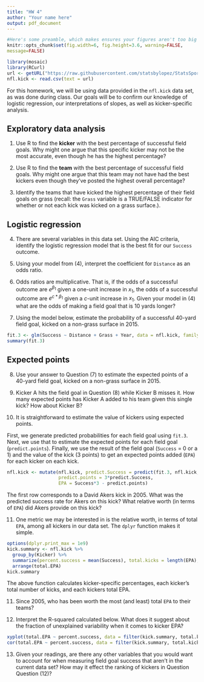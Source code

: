 ```yaml
---
title: "HW 4"
author: "Your name here"
output: pdf_document
---
```


```r
#Here's some preamble, which makes ensures your figures aren't too big
knitr::opts_chunk$set(fig.width=6, fig.height=3.6, warning=FALSE,
message=FALSE)
```

```r
library(mosaic)
library(RCurl)
url <- getURL("https://raw.githubusercontent.com/statsbylopez/StatsSports/master/Kickers.csv")
nfl.kick <- read.csv(text = url)
```

For this homework, we will be using data provided in the `nfl.kick` data set, as was done during class. Our goals will be to confirm our knowledge of logistic regression, our interpretations of slopes, as well as kicker-specific analysis. 

## Exploratory data analysis


1. Use R to find the **kicker** with the best percentage of successful field goals. Why might one argue that this specific kicker may not be the most accurate, even though he has the highest percentage?


2. Use R to find the **team** with the best percentage of successful field goals. Why might one argue that this team may not have had the best kickers even though they've posted the highest overall percentage?


3. Identify the teams that have kicked the highest percentage of their field goals on grass (recall: the `Grass` variable is a TRUE/FALSE indicator for whether or not each kick was kicked on a grass surface.).



## Logistic regression


4. There are several variables in this data set. Using the AIC criteria, identify the logistic regression model that is the best fit for our `Success` outcome. 


5. Using your model from (4), interpret the coefficient for `Distance` as an odds ratio.


6. Odds ratios are multiplicative. That is, if the odds of a successful outcome are $e^{\beta_1}$ given a one-unit increase in $x_1$, the odds of a successful outcome are $e^{c*\beta_1}$ given a $c$-unit increase in $x_1$. Given your model in (4) what are the odds of making a field goal that is 10 yards longer?



7. Using the model below, estimate the probability of a successful 40-yard field goal, kicked on a non-grass surface in 2015. 


```r
fit.3 <- glm(Success ~ Distance + Grass + Year, data = nfl.kick, family ="binomial")
summary(fit.3)
```



## Expected points


8. Use your answer to Question (7) to estimate the expected points of a 40-yard field goal, kicked on a non-grass surface in 2015. 


9. Kicker A hits the field goal in Question (8) while Kicker B misses it. How many expected points has Kicker A added to his team given this single kick? How about Kicker B?


10. It is straightforward to estimate the value of kickers using expected points. 



First, we generate predicted probabilities for each field goal using `fit.3`. Next, we use that to estimate the expected points for each field goal (`predict.points`). Finally, we use the result of the field goal (`Success` = 0 or a 1) and the value of the kick (3 points) to get an expected points added (`EPA`) for each kicker on each kick. 

```r
nfl.kick <- mutate(nfl.kick, predict.Success = predict(fit.3, nfl.kick, type = "response"),
                   predict.points = 3*predict.Success, 
                   EPA = Success*3 - predict.points)
```

The first row corresponds to a David Akers kick in 2005. What was the predicted success rate for Akers on this kick?  What relative worth (in terms of `EPA`) did Akers provide on this kick?


11. One metric we may be interested in is the relative worth, in terms of total `EPA`, among all kickers in our data set. The `dplyr` function makes it simple.


```r
options(dplyr.print_max = 1e9)
kick.summary <- nfl.kick %>%
  group_by(Kicker) %>%
  summarize(percent.success = mean(Success), total.kicks = length(EPA), total.EPA = sum(EPA)) %>%
  arrange(total.EPA)
kick.summary
```

The above function calculates kicker-specific percentages, each kicker's total number of kicks, and each kickers total EPA. 

11. Since 2005, who has been worth the most (and least) total `EPA` to their teams?



12. Interpret the R-squared calculated below. What does it suggest about the fraction of unexplained variability when it comes to kicker EPA?

```r
xyplot(total.EPA ~ percent.success, data = filter(kick.summary, total.kicks >=50 ))
cor(total.EPA ~ percent.success, data = filter(kick.summary, total.kicks >=50 ))^2
```


13. Given your readings, are there any other variables that you would want to account for when measuring field goal success that aren't in the current data set? How may it effect the ranking of kickers in Question Question (12)? 


